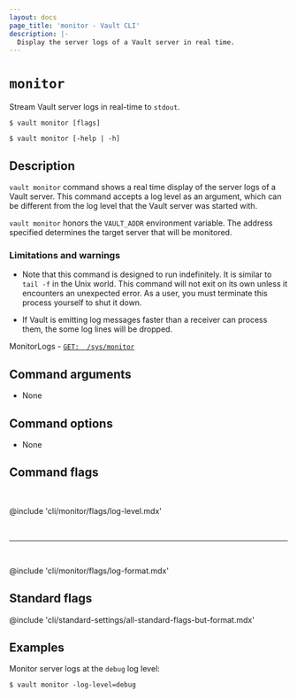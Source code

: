 ```yaml
---
layout: docs
page_title: 'monitor - Vault CLI'
description: |-
  Display the server logs of a Vault server in real time.
---
```


# `monitor`

Stream Vault server logs in real-time to `stdout`.

<CodeBlockConfig hideClipboard>

```shell-session
$ vault monitor [flags]

$ vault monitor [-help | -h]
```

</CodeBlockConfig>

## Description

`vault monitor` command shows a real time display of the server logs of a Vault
server. This command accepts a log level as an argument, which can be different
from the log level that the Vault server was started with.

`vault monitor` honors the `VAULT_ADDR` environment variable. The address
specified determines the target server that will be monitored.

### Limitations and warnings

- Note that this command is designed to run indefinitely. It is similar to
  `tail -f` in the Unix world. This command will not exit on its own unless
  it encounters an unexpected error. As a user, you must terminate this
  process yourself to shut it down.

- If Vault is emitting log messages faster than a receiver can process them, the
  some log lines will be dropped.

<Tip title="Related API endpoints">

  MonitorLogs - [`GET:	/sys/monitor`](/vault/api-docs/system/monitor)

</Tip>


## Command arguments

- None

## Command options

- None

## Command flags

<br />

@include 'cli/monitor/flags/log-level.mdx'

<br />
<hr />
<br />

@include 'cli/monitor/flags/log-format.mdx'

## Standard flags

@include 'cli/standard-settings/all-standard-flags-but-format.mdx'

## Examples

Monitor server logs at the `debug` log level:

```shell-session
$ vault monitor -log-level=debug
```
